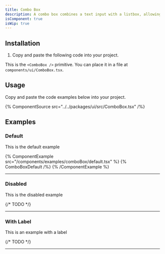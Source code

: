 ```yaml
---
title: Combo Box
description: A combo box combines a text input with a listbox, allowing users to filter a list of options to items matching a query.
isComponent: true
isWip: true
---
```


## Installation

1. Copy and paste the following code into your project.

This is the `<ComboBox />` primitive. You can place it in a file at `components/ui/ComboBox.tsx`.

## Usage

Copy and paste the code examples below into your project.

{% ComponentSource src="../../packages/ui/src/ComboBox.tsx" /%}

## Examples

### Default

This is the default example

{% ComponentExample src="/components/examples/comboBox/default.tsx" %}
{% ComboBoxDefault /%}
{% /ComponentExample %}

---

### Disabled

This is the disabled example

{/* TODO */}

---

### With Label

This is an example with a label

{/* TODO */}

---
